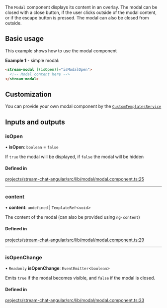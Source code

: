 The `Modal` component displays its content in an overlay. The modal can be closed with a close button, if the user clicks outside of the modal content, or if the escape button is pressed. The modal can also be closed from outside.

## Basic usage

This example shows how to use the modal component

**Example 1** - simple modal:

```html
<stream-modal [(isOpen)]="isModalOpen">
  <!-- Modal content here -->
</stream-modal>
```

## Customization

You can provide your own modal component by the [`CustomTemplatesService`](../services/CustomTemplatesService.mdx)

[//]: # "Start of generated content"
## Inputs and outputs 


### isOpen

• **isOpen**: `boolean` = `false`

If `true` the modal will be displayed, if `false` the modal will be hidden

#### Defined in

[projects/stream-chat-angular/src/lib/modal/modal.component.ts:25](https://github.com/GetStream/stream-chat-angular/blob/e8a6878e573b78d0ec7df82264a35dd46f0c15ad/projects/stream-chat-angular/src/lib/modal/modal.component.ts#L25)

___

### content

• **content**: `undefined` \| `TemplateRef`\<`void`\>

The content of the modal  (can also be provided using `ng-content`)

#### Defined in

[projects/stream-chat-angular/src/lib/modal/modal.component.ts:29](https://github.com/GetStream/stream-chat-angular/blob/e8a6878e573b78d0ec7df82264a35dd46f0c15ad/projects/stream-chat-angular/src/lib/modal/modal.component.ts#L29)

___

### isOpenChange

• `Readonly` **isOpenChange**: `EventEmitter`\<`boolean`\>

Emits `true` if the modal becomes visible, and `false` if the modal is closed.

#### Defined in

[projects/stream-chat-angular/src/lib/modal/modal.component.ts:33](https://github.com/GetStream/stream-chat-angular/blob/e8a6878e573b78d0ec7df82264a35dd46f0c15ad/projects/stream-chat-angular/src/lib/modal/modal.component.ts#L33)

[//]: # "End of generated content"
